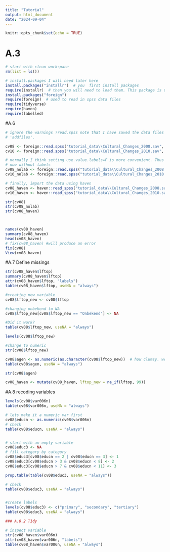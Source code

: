 ```yaml
---
title: "Tutorial"
output: html_document
date: "2024-09-04"
---
```


```r
knitr::opts_chunk$set(echo = TRUE)
```

# A.3
```r

# start with clean workspace
rm(list = ls())

# install.packages I will need later here
install.packages("installr")  # you  first install packages
require(installr)  # then you will need to load them. This package is used to simply update R
install.packages("foreign")
require(foreign)  # used to read in spss data files
require(tidyverse)
require(haven)
require(labelled)

```
#A.6
```r
# ignore the warnings ?read.spss note that I have saved the data files in a folder called
# 'addfiles'.

cv08 <- foreign::read.spss("tutorial_data\\Cultural_Changes_2008.sav", use.value.labels = T, to.data.frame = T)
cv10 <- foreign::read.spss("tutorial_data\\Cultural_Changes_2010.sav", use.value.labels = T, to.data.frame = T)

# normally I think setting use.value.labels=F is more convenient. Thus lets load the data again but
# now without labels
cv08_nolab <- foreign::read.spss("tutorial_data\\Cultural_Changes_2008.sav", use.value.labels = F, to.data.frame = T)
cv10_nolab <- foreign::read.spss("tutorial_data\\Cultural_Changes_2010.sav", use.value.labels = F, to.data.frame = T)

# finally, import the data using haven
cv08_haven <- haven::read_spss("tutorial_data\\Cultural_Changes_2008.sav")
cv10_haven <- haven::read_spss("tutorial_data\\Cultural_Changes_2010.sav")

str(cv08)
str(cv08_nolab)
str(cv08_haven)



names(cv08_haven)
summary(cv08_haven)
head(cv08_haven)
# fix(cv08_haven) #will produce an error
fix(cv08)
View(cv08_haven)
```


#A.7 Define missings
```r
str(cv08_haven$lftop)
summary(cv08_haven$lftop)
attr(cv08_haven$lftop, "labels")
table(cv08_haven$lftop, useNA = "always")

#creating new variable
cv08$lftop_new <- cv08$lftop

#changing onbekend to NA
cv08$lftop_new[cv08$lftop_new == "Onbekend"] <- NA

#Did it work?
table(cv08$lftop_new, useNA = "always")

levels(cv08$lftop_new)

#change to numeric
str(cv08$lftop_new)

cv08$agen <- as.numeric(as.character(cv08$lftop_new))  # how clumsy. we first convert the factor to a string and then to a numeric variable.
table(cv08$agen, useNA = "always")

str(cv08$agen)

cv08_haven <- mutate(cv08_haven, lftop_new = na_if(lftop, 99))

```


#A.8 recoding variables
```r

levels(cv08$var006n)
table(cv08$var006n, useNA = "always")

# lets make it a numeric var first
cv08$educn <- as.numeric(cv08$var006n)
# check
table(cv08$educn, useNA = "always")


# start with an empty variable
cv08$educ3 <- NA
# fill category by category
cv08$educ3[cv08$educn == 2 | cv08$educn == 3] <- 1
cv08$educ3[cv08$educn > 3 & cv08$educn < 8] <- 2
cv08$educ3[cv08$educn > 7 & cv08$educn < 11] <- 3

prop.table(table(cv08$educ3, useNA = "always"))

# check
table(cv08$educ3, useNA = "always")


#create labels
levels(cv08$educ3) <- c("primary", "secondary", "tertiary")
table(cv08$educ3, useNA = "always")

### A.8.2 Tidy

# inspect variable
str(cv08_haven$var006n)
attr(cv08_haven$var006n, "labels")
table(cv08_haven$var006n, useNA = "always")

```

